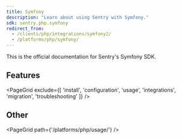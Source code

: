 ```yaml
---
title: Symfony
description: "Learn about using Sentry with Symfony."
sdk: sentry.php.symfony
redirect_from:
  - /clients/php/integrations/symfony2/
  - /platforms/php/symfony/
---
```


This is the official documentation for Sentry's Symfony SDK.

## Features

<PageGrid exclude={[
  'install',
  'configuration',
  'usage',
  'integrations',
  'migration',
  'troubleshooting'
]} />

## Other

<PageGrid path={'/platforms/php/usage/'} />
